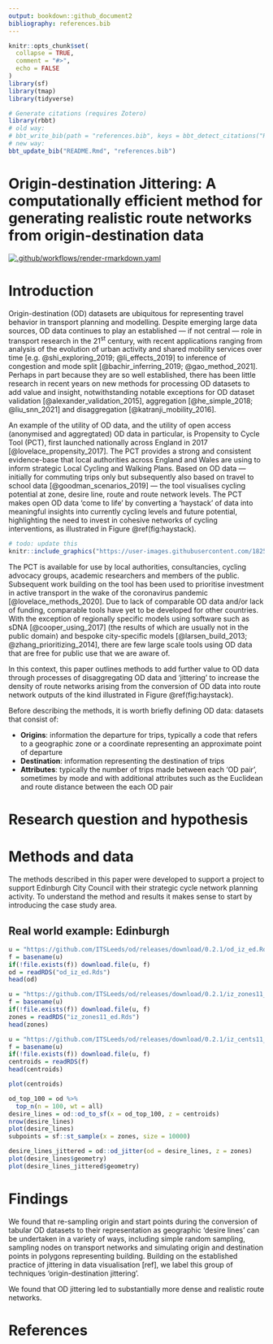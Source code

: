 ```yaml
---
output: bookdown::github_document2
bibliography: references.bib
---
```


<!-- README.md is generated from README.Rmd. Please edit that file -->

```r
knitr::opts_chunk$set(
  collapse = TRUE,
  comment = "#>",
  echo = FALSE
)
library(sf)
library(tmap)
library(tidyverse)
```

```r
# Generate citations (requires Zotero)
library(rbbt)
# old way:
# bbt_write_bib(path = "references.bib", keys = bbt_detect_citations("README.Rmd"), overwrite = TRUE)
# new way:
bbt_update_bib("README.Rmd", "references.bib")
```


# Origin-destination Jittering: A computationally efficient method for generating realistic route networks from origin-destination data 

<!-- badges: start -->
[![.github/workflows/render-rmarkdown.yaml](https://github.com/Robinlovelace/odjitter/actions/workflows/render-rmarkdown.yaml/badge.svg)](https://github.com/Robinlovelace/odjitter/actions/workflows/render-rmarkdown.yaml)
<!-- badges: end -->

# Introduction

Origin-destination (OD) datasets are ubiquitous for representing travel behavior in transport planning and modelling.
Despite emerging large data sources, OD data continues to play an established --- if not central --- role in transport research in the 21^st^ century, with recent applications ranging from analysis of the evolution of urban activity and shared mobility services over time [e.g. @shi_exploring_2019; @li_effects_2019] to inference of congestion and mode split [@bachir_inferring_2019; @gao_method_2021]. 
Perhaps in part because they are so well established, there has been little research in recent years on new methods for processing OD datasets to add value and insight, notwithstanding notable exceptions for OD dataset validation [@alexander_validation_2015], aggregation [@he_simple_2018; @liu_snn_2021] and disaggregation [@katranji_mobility_2016].

An example of the utility of OD data, and the utility of open access (anonymised and aggregtated) OD data in particular, is Propensity to Cycle Tool (PCT), first launched nationally across England in 2017 [@lovelace_propensity_2017].
The PCT provides a strong and consistent evidence-base that local authorities across England and Wales are using to inform strategic Local Cycling and Walking Plans.
Based on OD data --- initially for commuting trips only but subsequently also based on travel to school data [@goodman_scenarios_2019] --- the tool visualises cycling potential at zone, desire line, route and route network levels.
The PCT makes open OD data 'come to life' by converting a 'haystack' of data into meaningful insights into currently cycling levels and future potential, highlighting the need to invest in cohesive networks of cycling interventions, as illustrated in Figure \@ref(fig:haystack).

```r
# todo: update this
knitr::include_graphics("https://user-images.githubusercontent.com/1825120/142071229-81358e26-5e8d-437e-9ef8-91704a4e690f.png")
```


The PCT is available for use by local authorities, consultancies, cycling advocacy groups, academic researchers and members of the public.
Subsequent work building on the tool has been used to prioritise investment in active transport in the wake of the coronavirus pandemic [@lovelace_methods_2020].
Due to lack of comparable OD data and/or lack of funding, comparable tools have yet to be developed for other countries.
With the exception of regionally specific models using software such as sDNA [@cooper_using_2017] (the results of which are usually not in the public domain) and bespoke city-specific models [@larsen_build_2013; @zhang_prioritizing_2014], there are few large scale tools using OD data that are free for public use that we are aware of.

In this context, this paper outlines methods to add further value to OD data through processes of disaggregating OD data and 'jittering' to increase the density of route networks arising from the conversion of OD data into route network outputs of the kind illustrated in Figure \@ref(fig:haystack).

Before describing the methods, it is worth briefly defining OD data: datasets that consist of:

- **Origins**: information the departure for trips, typically a code that refers to a geographic zone or a coordinate representing an approximate point of departure
- **Destination**: information representing the destination of trips
- **Attributes**: typically the number of trips made between each 'OD pair', sometimes by mode and with additional attributes such as the Euclidean and route distance between the each OD pair

# Research question and hypothesis



# Methods and data

The methods described in this paper were developed to support a project to support Edinburgh City Council with their strategic cycle network planning activity.
To understand the method and results it makes sense to start by introducing the case study area.

<!-- ## A synthetic example: synthetic zones -->


## Real world example: Edinburgh

```r
u = "https://github.com/ITSLeeds/od/releases/download/0.2.1/od_iz_ed.Rds"
f = basename(u)
if(!file.exists(f)) download.file(u, f)
od = readRDS("od_iz_ed.Rds")
head(od)

u = "https://github.com/ITSLeeds/od/releases/download/0.2.1/iz_zones11_ed.Rds"
f = basename(u)
if(!file.exists(f)) download.file(u, f)
zones = readRDS("iz_zones11_ed.Rds")
head(zones)

u = "https://github.com/ITSLeeds/od/releases/download/0.2.1/iz_cents11_ed.Rds"
f = basename(u)
if(!file.exists(f)) download.file(u, f)
centroids = readRDS(f)
head(centroids)


```





```r
plot(centroids)
```



```r
od_top_100 = od %>% 
  top_n(n = 100, wt = all)
desire_lines = od::od_to_sf(x = od_top_100, z = centroids)
nrow(desire_lines)
plot(desire_lines)
subpoints = sf::st_sample(x = zones, size = 10000)
```

```r
desire_lines_jittered = od::od_jitter(od = desire_lines, z = zones)
plot(desire_lines$geometry)
plot(desire_lines_jittered$geometry)
```


# Findings

We found that re-sampling origin and start points during the conversion of tabular OD datasets to their representation as geographic 'desire lines' can be undertaken in a variety of ways, including simple random sampling, sampling nodes on transport networks and simulating origin and destination points in polygons representing building.
Building on the established practice of jittering in data visualisation [ref], we label this group of techniques 'origin-destination jittering'.

We found that OD jittering led to substantially more dense and realistic route networks.


# References

